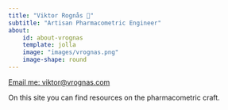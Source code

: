 ```yaml
---
title: "Viktor Rognås 🌱"
subtitle: "Artisan Pharmacometric Engineer"
about:
    id: about-vrognas
    template: jolla
    image: "images/vrognas.png"
    image-shape: round
---
```


[Email me: viktor@vrognas.com](mailto:viktor@vrognas.com)

On this site you can find resources on the pharmacometric craft.
